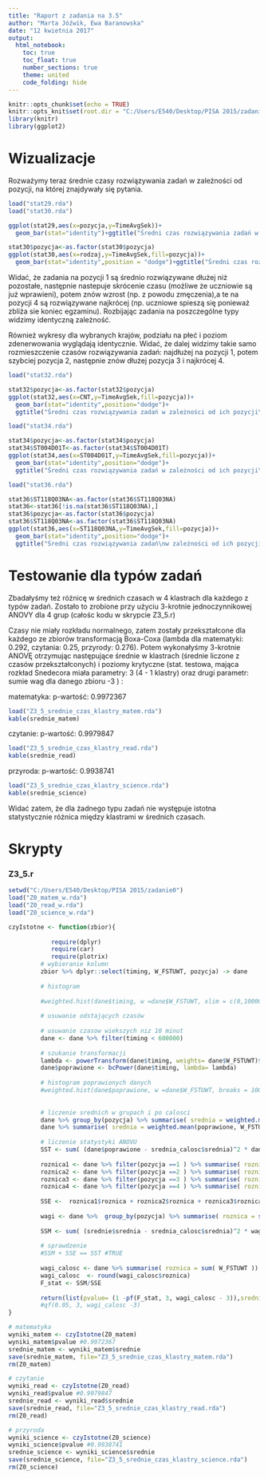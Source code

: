 ---
title: "Raport z zadania na 3.5"
author: "Marta Jóźwik, Ewa Baranowska"
date: "12 kwietnia 2017"
output:
  html_notebook:
    toc: true
    toc_float: true
    number_sections: true
    theme: united
    code_folding: hide
---

```{r setup, include=FALSE}
knitr::opts_chunk$set(echo = TRUE)
knitr::opts_knit$set(root.dir = "C:/Users/E540/Desktop/PISA 2015/zadanie3.5")
library(knitr)
library(ggplot2)
```


# Wizualizacje

Rozważymy teraz średnie czasy rozwiązywania zadań w zależności od pozycji, na której znajdywały się pytania.

```{r ,warning=FALSE,echo=FALSE}

load("stat29.rda")
load("stat30.rda")

ggplot(stat29,aes(x=pozycja,y=TimeAvgSek))+
  geom_bar(stat="identity")+ggtitle("Średni czas rozwiązywania zadań w zależności od ich pozycji")+ylab("Średni czas w min")+xlab("Pozycja")

stat30$pozycja<-as.factor(stat30$pozycja)
ggplot(stat30,aes(x=rodzaj,y=TimeAvgSek,fill=pozycja))+
  geom_bar(stat="identity",position = "dodge")+ggtitle("Średni czas rozwiązywania zadań w zależności od ich typu")+ylab("Średni czas w min")+xlab("Rodzaj zadań")
```

Widać, że zadania na pozycji 1 są średnio rozwiązywane dłużej niż pozostałe, następnie nastepuje skrócenie czasu (możliwe że uczniowie są już wprawieni), potem znów wzrost (np. z powodu zmęczenia),a te na pozycji 4 są rozwiązywane najkrócej (np. uczniowe spieszą się ponieważ zbliża sie koniec egzaminu). Rozbijając zadania na poszczególne typy widzimy identyczną zależność. 


Również wykresy dla wybranych krajów, podziału na płeć i poziom zdenerwowania wyglądają identycznie. Widać, że dalej widzimy takie samo rozmieszczenie czasów rozwiązywania zadań: najdłużej na pozycji 1, potem szybciej pozycja 2, następnie znów dłużej pozycja 3 i najkrócej 4.
```{r ,warning=FALSE,echo=FALSE}

load("stat32.rda")

stat32$pozycja<-as.factor(stat32$pozycja)
ggplot(stat32,aes(x=CNT,y=TimeAvgSek,fill=pozycja))+
  geom_bar(stat="identity",position="dodge")+
  ggtitle("Średni czas rozwiązywania zadań w zależności od ich pozycji\ndla wybranych krajów")+ylab("Średni czas w min")+xlab("Kraj")

```

```{r ,warning=FALSE,echo=FALSE}

load("stat34.rda")

stat34$pozycja<-as.factor(stat34$pozycja)
stat34$ST004D01T<-as.factor(stat34$ST004D01T)
ggplot(stat34,aes(x=ST004D01T,y=TimeAvgSek,fill=pozycja))+
  geom_bar(stat="identity",position="dodge")+
  ggtitle("Średni czas rozwiązywania zadań w zależności od ich pozycji\nw podziale na płeć")+ylab("Średni czas w min")+xlab("Płec")+scale_x_discrete(breaks=c(1,2),labels=c("dziewczynki","chłopcy"))

load("stat36.rda")

stat36$ST118Q03NA<-as.factor(stat36$ST118Q03NA)
stat36<-stat36[!is.na(stat36$ST118Q03NA),]
stat36$pozycja<-as.factor(stat36$pozycja)
stat36$ST118Q03NA<-as.factor(stat36$ST118Q03NA)
ggplot(stat36,aes(x=ST118Q03NA,y=TimeAvgSek,fill=pozycja))+
  geom_bar(stat="identity",position="dodge")+
  ggtitle("Średni czas rozwiązywania zadań\nw zależności od ich pozycji i stopnia zdenerwowania")+ylab("Sredni czas w min")+xlab("Poziom zdenerwowania")+scale_x_discrete(breaks=c(1,2,3,4),labels=c("niski","średni","duzy","bardzo duży"))


```

# Testowanie dla typów zadań

Zbadałyśmy też różnicę w średnich czasach w 4 klastrach dla każdego z typów zadań. Zostało to zrobione przy użyciu 3-krotnie jednoczynnikowej ANOVY dla 4 grup (całośc kodu w skrypcie Z3_5.r)

Czasy nie miały rozkładu normalnego, zatem zostały przekształcone dla każdego ze zbiorów transformacją Boxa-Coxa (lambda dla matematyki: 0.292, czytania: 0.25, przyrody: 0.276). Potem wykonałyśmy 3-krotnie ANOVĘ  otrzymując następujące średnie w klastrach (średnie liczone z czasów przekształconych) i poziomy krytyczne (stat. testowa, mająca rozkład Snedecora miała parametry: 3 (4 - 1 klastry) oraz drugi parametr: sumie wag dla danego zbioru -3 ) :


matematyka: p-wartość: 0.9972367 
```{r}
load("Z3_5_srednie_czas_klastry_matem.rda")
kable(srednie_matem)
```
czytanie: p-wartość: 0.9979847
```{r}
load("Z3_5_srednie_czas_klastry_read.rda")
kable(srednie_read)
```

przyroda: p-wartość: 0.9938741
```{r}
load("Z3_5_srednie_czas_klastry_science.rda")
kable(srednie_science)
```

Widać zatem, że dla żadnego typu zadań nie występuje istotna statystycznie różnica między klastrami w średnich czasach.

# Skrypty

### Z3_5.r

```{r,eval=F}
setwd("C:/Users/E540/Desktop/PISA 2015/zadanie0")
load("Z0_matem_w.rda")
load("Z0_read_w.rda")
load("Z0_science_w.rda")

czyIstotne <- function(zbior){
            
            require(dplyr)
            require(car)
            require(plotrix)
         # wybieranie kolumn
         zbior %>% dplyr::select(timing, W_FSTUWT, pozycja) -> dane
         
         # histogram
         
         #weighted.hist(dane$timing, w =dane$W_FSTUWT, xlim = c(0,1000000), breaks = 1000)
         
         # usuwanie odstających czasów
         
         # usuwanie czasow wiekszych niz 10 minut
         dane <- dane %>% filter(timing < 600000)
         
         # szukanie transformacji
         lambda <- powerTransform(dane$timing, weights= dane$W_FSTUWT)$lambda
         dane$poprawione <- bcPower(dane$timing, lambda= lambda)
         
         # histogram poprawionych danych
         #weighted.hist(dane$poprawione, w =dane$W_FSTUWT, breaks = 1000)
         
         
         # liczenie srednich w grupach i po calosci
         dane %>% group_by(pozycja) %>% summarise( srednia = weighted.mean(poprawione, W_FSTUWT)) -> srednie
         dane %>% summarise( srednia = weighted.mean(poprawione, W_FSTUWT)) -> srednia_calosc
         
         # liczenie statystyki ANOVU
         SST <- sum( (dane$poprawione - srednia_calosc$srednia)^2 * dane$W_FSTUWT )
         
         roznica1 <- dane %>% filter(pozycja ==1 ) %>% summarise( roznica = sum((poprawione - as.numeric(srednie[1,2]))^2 * W_FSTUWT ))
         roznica2 <- dane %>% filter(pozycja ==2 ) %>% summarise( roznica = sum((poprawione - as.numeric(srednie[2,2]))^2 * W_FSTUWT ))
         roznica3 <- dane %>% filter(pozycja ==3 ) %>% summarise( roznica = sum((poprawione - as.numeric(srednie[3,2]))^2 * W_FSTUWT ))
         roznica4 <- dane %>% filter(pozycja ==4 ) %>% summarise( roznica = sum((poprawione - as.numeric(srednie[4,2]))^2 * W_FSTUWT ))
         
         SSE <-  roznica1$roznica + roznica2$roznica + roznica3$roznica + roznica4$roznica
         
         wagi <- dane %>%  group_by(pozycja) %>% summarise( roznica = sum( W_FSTUWT ))
         
         SSM <- sum( (srednie$srednia - srednia_calosc$srednia)^2 * wagi$roznica )
         
         # sprawdzenie 
         #SSM + SSE == SST #TRUE
         
         wagi_calosc <- dane %>% summarise( roznica = sum( W_FSTUWT ))
         wagi_calosc  <- round(wagi_calosc$roznica)
         F_stat <- SSM/SSE
         
         return(list(pvalue= (1 -pf(F_stat, 3, wagi_calosc - 3)),srednie =srednie, lambda=lambda))
         #qf(0.05, 3, wagi_calosc -3)
}

# matematyka
wyniki_matem <- czyIstotne(Z0_matem) 
wyniki_matem$pvalue #0.9972367
srednie_matem <- wyniki_matem$srednie
save(srednie_matem, file="Z3_5_srednie_czas_klastry_matem.rda")
rm(Z0_matem)

# czytanie
wyniki_read <- czyIstotne(Z0_read) 
wyniki_read$pvalue #0.9979847
srednie_read <- wyniki_read$srednie
save(srednie_read, file="Z3_5_srednie_czas_klastry_read.rda")
rm(Z0_read)

# przyroda
wyniki_science <- czyIstotne(Z0_science)
wyniki_science$pvalue #0.9938741
srednie_science <- wyniki_science$srednie
save(srednie_science, file="Z3_5_srednie_czas_klastry_science.rda")
rm(Z0_science)


```






